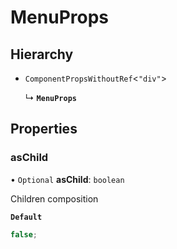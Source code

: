 # MenuProps

## Hierarchy

- `ComponentPropsWithoutRef`\<`"div"`\>

  ↳ **`MenuProps`**

## Properties

### asChild

• `Optional` **asChild**: `boolean`

Children composition

**`Default`**

```ts
false;
```
